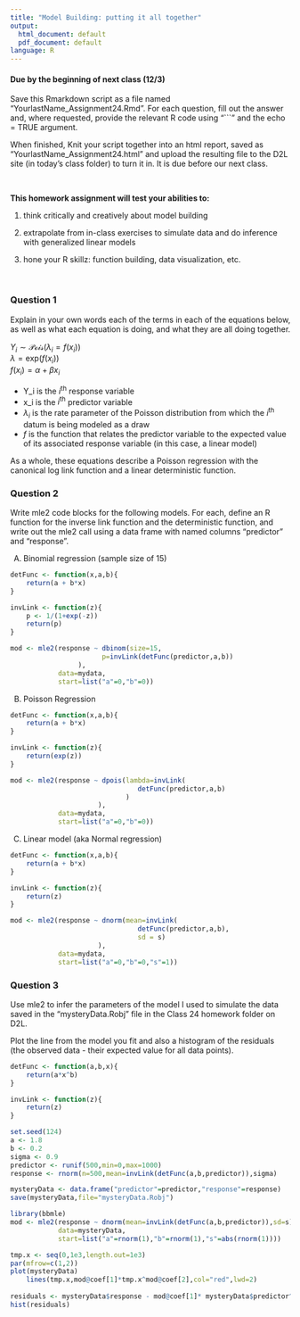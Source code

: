 ```yaml
---
title: "Model Building: putting it all together"
output:
  html_document: default
  pdf_document: default
language: R
---
```


<!-- To render the assignment in Rmarkdown, enter the command below in the R console -->
<!-- rmarkdown::render("Class_24_Assignment_key.Rmd") -->

#### Due by the beginning of next class (12/3)

Save this Rmarkdown script as a file named “YourlastName_Assignment24.Rmd”. 
For each question, fill out the answer and, where requested, 
provide the relevant R code using "```" and the echo = TRUE argument.

When finished, Knit your script together into an html report, 
saved as “YourlastName_Assignment24.html” and upload the 
resulting file to the D2L site (in today’s class folder) to turn it in. 
It is due before our next class.

\

**This homework assignment will test your abilities to:**

1. think critically and creatively about model building

2. extrapolate from in-class exercises to simulate data and do inference with generalized linear models

3. hone your R skillz: function building, data visualization, etc.

\

### Question 1

Explain in your own words each of the terms in each of the equations below, 
as well as what each equation is doing, and what they are all doing together.

$Y_i \sim \mathcal{Pois}(\lambda_i=f(x_i))$ \
$\lambda = \text{exp}(f(x_i))$ \
$f(x_i) = \alpha + \beta x_i$ \

 - Y_i is the $i^{\text{th}}$ response variable
 - x_i is the $i^{\text{th}}$ predictor variable
 - $\lambda_i$ is the rate parameter of the Poisson distribution from which the $i^{\text{th}}$ datum is being modeled as a draw
 - $f$ is the function that relates the predictor variable to the expected value of its associated response variable (in this case, a linear model)

As a whole, these equations describe a Poisson regression with the canonical log link 
function and a linear deterministic function.

### Question 2

Write mle2 code blocks for the following models.
For each, define an R function for the inverse link function and 
the deterministic function, and write out the mle2 call 
using a data frame with named columns "predictor" and "response".

A) Binomial regression (sample size of 15)

```r
detFunc <- function(x,a,b){
	return(a + b*x)
}

invLink <- function(z){
	p <- 1/(1+exp(-z))
	return(p)
}

mod <- mle2(response ~ dbinom(size=15,
					   p=invLink(detFunc(predictor,a,b))
				 ),
			data=mydata,
			start=list("a"=0,"b"=0))
```

B) Poisson Regression

```r
detFunc <- function(x,a,b){
	return(a + b*x)
}

invLink <- function(z){
	return(exp(z))
}

mod <- mle2(response ~ dpois(lambda=invLink(
					   			detFunc(predictor,a,b)
					   	 	 )
				 	  ),
			data=mydata,
			start=list("a"=0,"b"=0))
```

C) Linear model (aka Normal regression)

```r
detFunc <- function(x,a,b){
	return(a + b*x)
}

invLink <- function(z){
	return(z)
}

mod <- mle2(response ~ dnorm(mean=invLink(
					   			detFunc(predictor,a,b),
					   			sd = s)
				 	  ),
			data=mydata,
			start=list("a"=0,"b"=0,"s"=1))
```


### Question 3

Use mle2 to infer the parameters of the model 
I used to simulate the data saved in the "mysteryData.Robj" 
file in the Class 24 homework folder on D2L.

Plot the line from the model you fit and also 
a histogram of the residuals (the observed data - 
their expected value for all data points). 
 
```r
detFunc <- function(a,b,x){
	return(a*x^b)
}

invLink <- function(z){
	return(z)
}

set.seed(124)
a <- 1.8
b <- 0.2
sigma <- 0.9
predictor <- runif(500,min=0,max=1000)
response <- rnorm(n=500,mean=invLink(detFunc(a,b,predictor)),sigma)

mysteryData <- data.frame("predictor"=predictor,"response"=response)
save(mysteryData,file="mysteryData.Robj")

library(bbmle)
mod <- mle2(response ~ dnorm(mean=invLink(detFunc(a,b,predictor)),sd=s),
			data=mysteryData,
			start=list("a"=rnorm(1),"b"=rnorm(1),"s"=abs(rnorm(1))))

tmp.x <- seq(0,1e3,length.out=1e3)
par(mfrow=c(1,2))
plot(mysteryData)
	lines(tmp.x,mod@coef[1]*tmp.x^mod@coef[2],col="red",lwd=2)
	
residuals <- mysteryData$response - mod@coef[1]* mysteryData$predictor^mod@coef[2]
hist(residuals)
```





